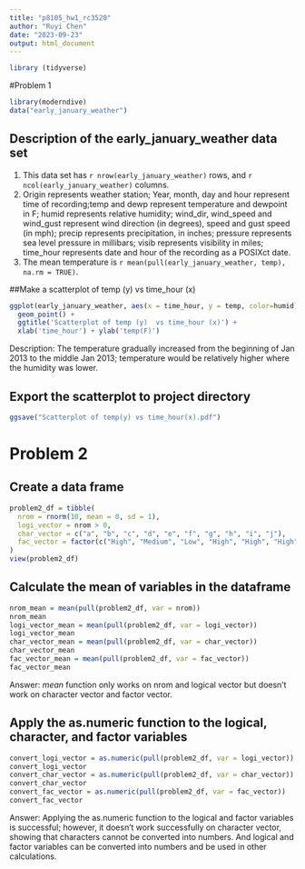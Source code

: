 ```yaml
---
title: "p8105_hw1_rc3520"
author: "Ruyi Chen"
date: "2023-09-23"
output: html_document
---
```

```r
library (tidyverse)
```

#Problem 1

```r
library(moderndive)
data("early_january_weather")
```

## Description of the early_january_weather data set
1.  This data set has `r nrow(early_january_weather)` rows, and `r ncol(early_january_weather)` columns. 
2.  Origin represents weather station; Year, month, day and hour represent time of recording;temp and dewp represent temperature and dewpoint in F; humid represents relative humidity; wind_dir, wind_speed and wind_gust represent wind direction (in degrees), speed and gust speed (in mph); precip represents precipitation, in inches; pressure represents sea level pressure in millibars; visib represents visibility in miles; time_hour represents date and hour of the recording as a POSIXct date.
3.  The mean temperature is `r mean(pull(early_january_weather, temp), na.rm = TRUE)`.

##Make a scatterplot of temp (y) vs time_hour (x)
```r
ggplot(early_january_weather, aes(x = time_hour, y = temp, color=humid)) + 
  geom_point() + 
  ggtitle('Scatterplot of temp (y)  vs time_hour (x)') +
  xlab('time_hour') + ylab('temp(F)')
```
Description: The temperature gradually increased from the beginning of Jan 2013 to the middle Jan 2013; temperature would be relatively higher where the humidity was lower.

## Export the scatterplot to project directory
```r
ggsave("Scatterplot of temp(y) vs time_hour(x).pdf")
```


# Problem 2

## Create a data frame 
```r
problem2_df = tibble(
  nrom = rnorm(10, mean = 0, sd = 1),
  logi_vector = nrom > 0,
  char_vector = c("a", "b", "c", "d", "e", "f", "g", "h", "i", "j"),
  fac_vector = factor(c("High", "Medium", "Low", "High", "High", "High", "Low", "Low", "Low", "Medium"))
)
view(problem2_df)
```

## Calculate the mean of variables in the dataframe
```r
nrom_mean = mean(pull(problem2_df, var = nrom))
nrom_mean
logi_vector_mean = mean(pull(problem2_df, var = logi_vector))
logi_vector_mean
char_vector_mean = mean(pull(problem2_df, var = char_vector))
char_vector_mean
fac_vector_mean = mean(pull(problem2_df, var = fac_vector))
fac_vector_mean
```
Answer: _mean_ function only works on nrom and logical vector but doesn't work on character vector and factor vector.

## Apply the as.numeric function to the logical, character, and factor variables 
```r
convert_logi_vector = as.numeric(pull(problem2_df, var = logi_vector))
convert_logi_vector
convert_char_vector = as.numeric(pull(problem2_df, var = char_vector))
convert_char_vector
convert_fac_vector = as.numeric(pull(problem2_df, var = fac_vector))
convert_fac_vector
```
Answer: Applying the as.numeric function to the logical and factor variables is successful; however, it doesn't work successfully on character vector, showing that characters cannot be converted into numbers. And logical and factor variables can be converted into numbers and be used in other calculations.

